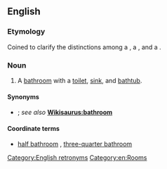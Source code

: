 ==English==

===Etymology===
Coined to clarify the distinctions among a {{term|bathroom}}, a {{term|three-quarter bathroom}}, and a {{term|half bath}}.

===Noun===
{{en-noun|head=[[full]] [[bathroom]]}}
# {{label|en|US}} A [[bathroom]] with a [[toilet]], [[sink]], and [[bathtub]].

====Synonyms====
* {{l|en|bathroom}} {{qualifier|UK}}; ''see also'' '''[[Wikisaurus:bathroom]]'''

====Coordinate terms====
* [[half bathroom]] {{qualifier|lacking a bath}}, [[three-quarter bathroom]] {{qualifier|lacking a bath but having a standing shower}}

[[Category:English retronyms]]
[[Category:en:Rooms]]